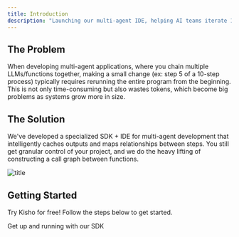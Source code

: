 ```yaml
---
title: Introduction
description: "Launching our multi-agent IDE, helping AI teams iterate 10x faster."
---
```


## The Problem

When developing multi-agent applications, where you chain multiple LLMs/functions together, making a small change (ex: step 5 of a 10-step process) typically requires rerunning the entire program from the beginning. This is not only time-consuming but also wastes tokens, which become big problems as systems grow more in size.

## The Solution

We've developed a specialized SDK + IDE for multi-agent development that intelligently caches outputs and maps relationships between steps. You still get granular control of your project, and we do the heavy lifting of constructing a call graph between functions.

![title](https://i.imgur.com/E1hgL1M.gif)

## Getting Started

Try Kisho for free! Follow the steps below to get started.

<CardGroup cols={2}>
  <Card
    title="Get Started"
    icon="pen-to-square"
    href="https://docs.kisho.app/quickstart"
  >
    Get up and running with our SDK
  </Card>
</CardGroup>
